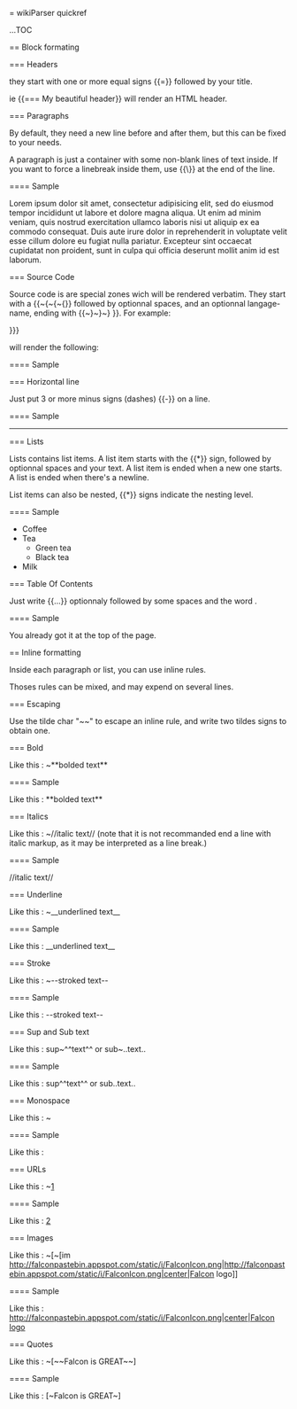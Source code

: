 = wikiParser quickref

...TOC

== Block formating

=== Headers

they start with one or more equal signs {{=}} followed by your title.

ie {{=== My beautiful header}} will render an {{h3}} HTML header.
 
=== Paragraphs

By default, they need a new line before and after them, but this can be fixed
to your needs.

A paragraph is just a container with some non-blank lines of text inside.
If you want to force a linebreak inside them, use {{\}} at the end of the line.

==== Sample

Lorem ipsum dolor sit amet, consectetur adipisicing elit, sed do eiusmod 
tempor incididunt ut labore et dolore magna aliqua. Ut enim ad minim veniam, 
quis nostrud exercitation ullamco laboris nisi ut aliquip ex ea commodo 
consequat. Duis aute irure dolor in reprehenderit in voluptate velit esse 
cillum dolore eu fugiat nulla pariatur. Excepteur sint occaecat cupidatat 
non proident, sunt in culpa qui officia deserunt mollit anim id est laborum.

=== Source Code

Source code is are special zones wich will be rendered verbatim.
They start with a {{~{~{~{}} followed by optionnal spaces, and an optionnal 
langage-name, ending with {{~}~}~} }}. For example:

{{{ plain

~{{{ fal

for i in [1,2,3,"a","b","c"]
    > "i is now: ", i
end
~}}}
}}}

will render the following:

==== Sample

{{{ fal

for i in [1,2,3,"a","b","c"]
    > "i is now: ", i
end
}}}

=== Horizontal line

Just put 3 or more minus signs (dashes) {{-}} on a line.

==== Sample

----

=== Lists

Lists contains list items. A list item starts with the {{*}} sign, followed by
optionnal spaces and your text.
A list item is ended when a new one starts.
A list is ended when there's a newline.

List items can also be nested, {{*}} signs indicate the nesting level.

==== Sample

* Coffee
* Tea
** Green tea
** Black tea
* Milk

=== Table Of Contents

Just write {{...}} optionnaly followed by some spaces and the word {{TOC}}.

==== Sample

You already got it at the top of the page.

== Inline formatting

Inside each paragraph or list, you can use inline rules.

Thoses rules can be mixed, and may expend on several lines.

=== Escaping

Use the tilde char "~~" to escape an inline rule, and write two tildes signs to
obtain one.

=== Bold

Like this : ~**bolded text**

==== Sample

Like this : **bolded text**

=== Italics

Like this : ~//italic text// (note that it is not recommanded end a line with 
italic markup, as it may be interpreted as a line break.)

==== Sample

//italic text//

=== Underline

Like this : ~__underlined text__

==== Sample

Like this : __underlined text__

=== Stroke

Like this : ~--stroked text--

==== Sample

Like this : --stroked text--

=== Sup and Sub text

Like this : sup~^^text^^ or sub~..text..

==== Sample

Like this : sup^^text^^ or sub..text..

=== Monospace

Like this : ~{{monospaced text}}

==== Sample

Like this : {{monospaced text}}

=== URLs

Like this : ~[http://www.falconpl.org|FalconPL]

==== Sample

Like this : [http://www.falconpl.org|FalconPL]

=== Images

Like this : ~[~[im http://falconpastebin.appspot.com/static/i/FalconIcon.png|http://falconpastebin.appspot.com/static/i/FalconIcon.png|center|Falcon logo]]

==== Sample

Like this : [[im http://falconpastebin.appspot.com/static/i/FalconIcon.png|http://falconpastebin.appspot.com/static/i/FalconIcon.png|center|Falcon logo]]

=== Quotes

Like this : ~[~~Falcon is GREAT~~]

==== Sample

Like this : [~Falcon is GREAT~]

